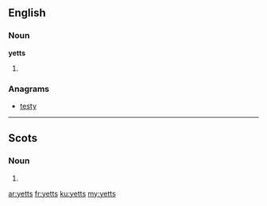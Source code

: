 ==English==

===Noun===
'''yetts'''

# {{plural of|[[yett]]}}

===Anagrams===
* [[testy#English|testy]]

----

==Scots==

===Noun===
{{head|sco|plural}}

# {{plural of|[[yett]]|lang=sco}}

[[ar:yetts]]
[[fr:yetts]]
[[ku:yetts]]
[[my:yetts]]